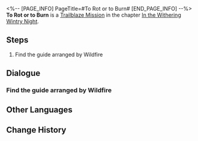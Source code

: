 <%-- [PAGE_INFO]
PageTitle=#To Rot or to Burn#
[END_PAGE_INFO] --%>
{{Stub|Dialogue, characters, and location(s)}}
{{Mission Infobox
|id            = 1010901
|title         = 
|image         = Mission To Rot or to Burn.png
|type          = Trailblaze
|event_name    = 
|chapter       = In the Withering Wintry Night
|requirements  = 
* [[Trailblaze Mission]] ''[[Lying in Rust]]'' completed
* Reach [[Trailblaze Level]] 13
|summary       = You learn the truths of the world from Svarog. The Guardians tasked with Preservation are deliberately hiding information about the Stellaron from the people of Belobog. The brutal truth will be a shock to all, and you need to carefully determine your next course of action.
|characters    = <!--characters that appear in this mission-->
|startLocation = <!--location as it intially appears on the mission screen-->
|world         = <!--i.e. Penacony-->
|area          = <!--i.e. A Child's Dream-->
|prev          = 
|next          = To Rot or to Burn
|exp           = 
|credits       = 
|stellarJade   = 
|other         = 
}}
'''To Rot or to Burn''' is a [[Trailblaze Mission]] in the chapter [[In the Withering Wintry Night]].

==Steps==
# Find the guide arranged by Wildfire

<!--
==Gameplay Notes==

--><!--
==Trial Character==

-->
==Dialogue==
{{Stub Dialogue}}
===Find the guide arranged by Wildfire===
{{Mission Description|type=trailblaze|location=<!--to be added-->|It seems Wildfire has finally sided with the Nameless due to March 7th and Dan Heng's mediation. Now, your goals are crystal clear: Do your best in diplomacy with Svarog and if all fails, Wildfire will be ready for battle.<br />To reach your goals, Oleg has arranged a guide for the crew. You probably already know who the guide is going to be...<br />However, the person waiting for you at the designated location doesn't seem to be the dark blue silhouette that you were expecting. Instead, it's some sort of black chaos avatar...}}
{{Dialogue Start}}
:{{tx}}
{{Dialogue End}}

==Other Languages==
{{Other Languages
|en   = To Rot or to Burn
|zhs  = 腐烂或燃烧
|zht  = 腐爛或燃燒
|ja   = 腐敗または燃焼
|ko   = 부패 또는 연소
|es   = Pudrirse o arder
|fr   = Pourrir ou brûler
|ru   = Гнить или гореть
|th   = เน่าสลายหรือมอดไหม้
|vi   = Mục Nát Hoặc Rực Cháy
|de   = Verrotten oder verbrennen
|id   = Busuk atau Bakar
|pt   = Apodrecer ou Queimar
}}

==Change History==
{{Change History|1.0}}
